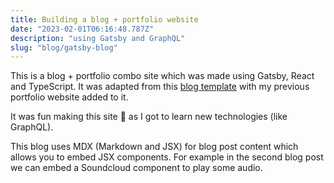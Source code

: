 ```yaml
---
title: Building a blog + portfolio website
date: "2023-02-01T06:16:48.787Z"
description: "using Gatsby and GraphQL"
slug: "blog/gatsby-blog"
---
```



This is a blog + portfolio combo site which was made using Gatsby, 
React and TypeScript. It was adapted from this [blog template](https://www.gatsbyjs.com/starters/gatsbyjs/gatsby-starter-blog) with my previous portfolio website added to it.

It was fun making this site 🍓 as I got to learn new technologies (like GraphQL). 

This blog uses MDX (Markdown and JSX) for blog post content which allows you to embed JSX components. For example in the second blog post we can embed a Soundcloud component to play some audio.

